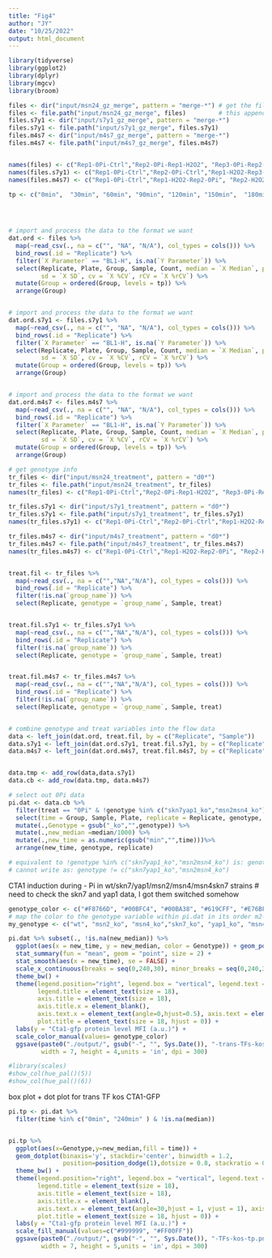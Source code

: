 ```yaml
---
title: "Fig4"
author: "JY"
date: "10/25/2022"
output: html_document
---
```


```r
library(tidyverse)
library(ggplot2)
library(dplyr)
library(mgcv)
library(broom)
```



```r
files <- dir("input/msn24_gz_merge", pattern = "merge-*") # get the file names of the merged
files <- file.path("input/msn24_gz_merge", files)         # this appends the directory to the file names
files.s7y1 <- dir("input/s7y1_gz_merge", pattern = "merge-*") 
files.s7y1 <- file.path("input/s7y1_gz_merge", files.s7y1)  
files.m4s7 <- dir("input/m4s7_gz_merge", pattern = "merge-*") 
files.m4s7 <- file.path("input/m4s7_gz_merge", files.m4s7)


names(files) <- c("Rep1-0Pi-Ctrl","Rep2-0Pi-Rep1-H2O2", "Rep3-0Pi-Rep2-H2O2", "Rep3-H2O2-Ctrl","Rep4-H2O2-Ctrl")
names(files.s7y1) <- c("Rep1-0Pi-Ctrl","Rep2-0Pi-Ctrl","Rep1-H2O2-Rep3-0Pi", "Rep2-H2O2-Rep4-0Pi", "Rep3-H2O2-Ctrl")
names(files.m4s7) <- c("Rep1-0Pi-Ctrl","Rep1-H2O2-Rep2-0Pi", "Rep2-H2O2-Rep3-0Pi", "Rep3-H2O2-Ctrl")

tp <- c("0min",  "30min", "60min", "90min", "120min", "150min",  "180min", "210min", "240min") # ordered time points


      

# import and process the data to the format we want
dat.ord <- files %>% 
  map(~read_csv(., na = c("", "NA", "N/A"), col_types = cols())) %>% 
  bind_rows(.id = "Replicate") %>% 
  filter(`X Parameter` == "BL1-H", is.na(`Y Parameter`)) %>% 
  select(Replicate, Plate, Group, Sample, Count, median = `X Median`, peak = `X Peak`,
         sd = `X SD`, cv = `X %CV`, rCV = `X %rCV`) %>% 
  mutate(Group = ordered(Group, levels = tp)) %>% 
  arrange(Group)


# import and process the data to the format we want
dat.ord.s7y1 <- files.s7y1 %>% 
  map(~read_csv(., na = c("", "NA", "N/A"), col_types = cols())) %>% 
  bind_rows(.id = "Replicate") %>% 
  filter(`X Parameter` == "BL1-H", is.na(`Y Parameter`)) %>% 
  select(Replicate, Plate, Group, Sample, Count, median = `X Median`, peak = `X Peak`,
         sd = `X SD`, cv = `X %CV`, rCV = `X %rCV`) %>% 
  mutate(Group = ordered(Group, levels = tp)) %>% 
  arrange(Group)


# import and process the data to the format we want
dat.ord.m4s7 <- files.m4s7 %>% 
  map(~read_csv(., na = c("", "NA", "N/A"), col_types = cols())) %>% 
  bind_rows(.id = "Replicate") %>% 
  filter(`X Parameter` == "BL1-H", is.na(`Y Parameter`)) %>% 
  select(Replicate, Plate, Group, Sample, Count, median = `X Median`, peak = `X Peak`,
         sd = `X SD`, cv = `X %CV`, rCV = `X %rCV`) %>% 
  mutate(Group = ordered(Group, levels = tp)) %>% 
  arrange(Group)

```


```r
# get genotype info
tr_files <- dir("input/msn24_treatment", pattern = "d0*")
tr_files <- file.path("input/msn24_treatment", tr_files)
names(tr_files) <- c("Rep1-0Pi-Ctrl","Rep2-0Pi-Rep1-H2O2", "Rep3-0Pi-Rep2-H2O2", "Rep3-H2O2-Ctrl","Rep4-H2O2-Ctrl")

tr_files.s7y1 <- dir("input/s7y1_treatment", pattern = "d0*")
tr_files.s7y1 <- file.path("input/s7y1_treatment", tr_files.s7y1)
names(tr_files.s7y1) <- c("Rep1-0Pi-Ctrl","Rep2-0Pi-Ctrl","Rep1-H2O2-Rep3-0Pi", "Rep2-H2O2-Rep4-0Pi", "Rep3-H2O2-Ctrl")

tr_files.m4s7 <- dir("input/m4s7_treatment", pattern = "d0*")
tr_files.m4s7 <- file.path("input/m4s7_treatment", tr_files.m4s7)
names(tr_files.m4s7) <- c("Rep1-0Pi-Ctrl","Rep1-H2O2-Rep2-0Pi", "Rep2-H2O2-Rep3-0Pi", "Rep3-H2O2-Ctrl")


treat.fil <- tr_files %>% 
  map(~read_csv(., na = c("","NA","N/A"), col_types = cols())) %>% 
  bind_rows(.id = "Replicate") %>% 
  filter(!is.na(`group_name`)) %>% 
  select(Replicate, genotype = `group_name`, Sample, treat)


treat.fil.s7y1 <- tr_files.s7y1 %>% 
  map(~read_csv(., na = c("","NA","N/A"), col_types = cols())) %>% 
  bind_rows(.id = "Replicate") %>% 
  filter(!is.na(`group_name`)) %>% 
  select(Replicate, genotype = `group_name`, Sample, treat)


treat.fil.m4s7 <- tr_files.m4s7 %>% 
  map(~read_csv(., na = c("","NA","N/A"), col_types = cols())) %>% 
  bind_rows(.id = "Replicate") %>% 
  filter(!is.na(`group_name`)) %>% 
  select(Replicate, genotype = `group_name`, Sample, treat)


# combine genotype and treat variables into the flow data
data <- left_join(dat.ord, treat.fil, by = c("Replicate", "Sample"))
data.s7y1 <- left_join(dat.ord.s7y1, treat.fil.s7y1, by = c("Replicate", "Sample"))
data.m4s7 <- left_join(dat.ord.m4s7, treat.fil.m4s7, by = c("Replicate", "Sample"))


data.tmp <- add_row(data,data.s7y1)
data.cb <- add_row(data.tmp, data.m4s7)

# select out 0Pi data
pi.dat <- data.cb %>% 
  filter(treat == "0Pi" & !genotype %in% c("skn7yap1_ko","msn2msn4_ko")) %>%  
  select(time = Group, Sample, Plate, replicate = Replicate, genotype, median) %>%
  mutate(.,Genotype = gsub("_ko","",genotype)) %>% 
  mutate(.,new_median =median/1000) %>% 
  mutate(.,new_time = as.numeric(gsub("min","",time)))%>% 
  arrange(new_time, genotype, replicate) 

# equivalent to !genotype %in% c("skn7yap1_ko","msn2msn4_ko") is: genotype != "skn7yap1_ko" & genotype !="msn2msn4_ko")
# cannot write as: genotype != c("skn7yap1_ko","msn2msn4_ko")

```


CTA1 induction during - Pi in wt/skn7/yap1/msn2/msn4/msn4skn7 strains
# need to check the skn7 and yap1 data, I got them switched somehow
```r
genotype_color <- c("#F8766D", "#00BFC4", "#00BA38", "#619CFF", "#E76BF3", "#B79F00") 
# map the color to the genotype variable within pi.dat in its order m2-m4-m4s7-s7-wt-y1
my_genotype <- c("wt", "msn2_ko", "msn4_ko","skn7_ko", "yap1_ko", "msn4skn7_ko")

pi.dat %>% subset(., !is.na(new_median)) %>%  
  ggplot(aes(x = new_time, y = new_median, color = Genotype)) + geom_point(size = 0.2) + 
  stat_summary(fun = "mean", geom = "point", size = 2) +
  stat_smooth(aes(x = new_time), se = FALSE) +
  scale_x_continuous(breaks = seq(0,240,30), minor_breaks = seq(0,240,30))+
  theme_bw() +
  theme(legend.position="right", legend.box = "vertical", legend.text = element_text(size=18), 
        legend.title = element_text(size = 18),
        axis.title = element_text(size = 18), 
        axis.title.x = element_blank(),
        axis.text.x = element_text(angle=0,hjust=0.5), axis.text = element_text(size = 18), 
        plot.title = element_text(size = 18, hjust = 0)) + 
  labs(y = "Cta1-gfp protein level MFI (a.u.)") +
  scale_color_manual(values= genotype_color)
  ggsave(paste0("./output/", gsub("-", "", Sys.Date()), "-trans-TFs-kos.png"),
         width = 7, height = 4,units = 'in', dpi = 300)

#library(scales)
#show_col(hue_pal()(5))
#show_col(hue_pal()(6))

```
box plot + dot plot for trans TF kos CTA1-GFP
```r
pi.tp <- pi.dat %>% 
  filter(time %in% c("0min", "240min" ) & !is.na(median))


pi.tp %>% 
  ggplot(aes(x=Genotype,y=new_median,fill = time)) +
  geom_dotplot(binaxis='y', stackdir='center', binwidth = 1.2,
               position=position_dodge(1),dotsize = 0.8, stackratio = 0.5, alpha = 0.5) +
  theme_bw() +
  theme(legend.position="right", legend.box = "vertical", legend.text = element_text(size=18), 
        legend.title = element_text(size = 18),
        axis.title = element_text(size = 18), 
        axis.title.x = element_blank(),
        axis.text.x = element_text(angle=30,hjust = 1, vjust = 1), axis.text = element_text(size = 18), 
        plot.title = element_text(size = 18, hjust = 0)) + 
  labs(y = "Cta1-gfp protein level MFI (a.u.)") + 
  scale_fill_manual(values=c("#999999", "#FF00FF"))
  ggsave(paste0("./output/", gsub("-", "", Sys.Date()), "-TFs-kos-tp.png"),
         width = 7, height = 5,units = 'in', dpi = 300)
  

           

```
